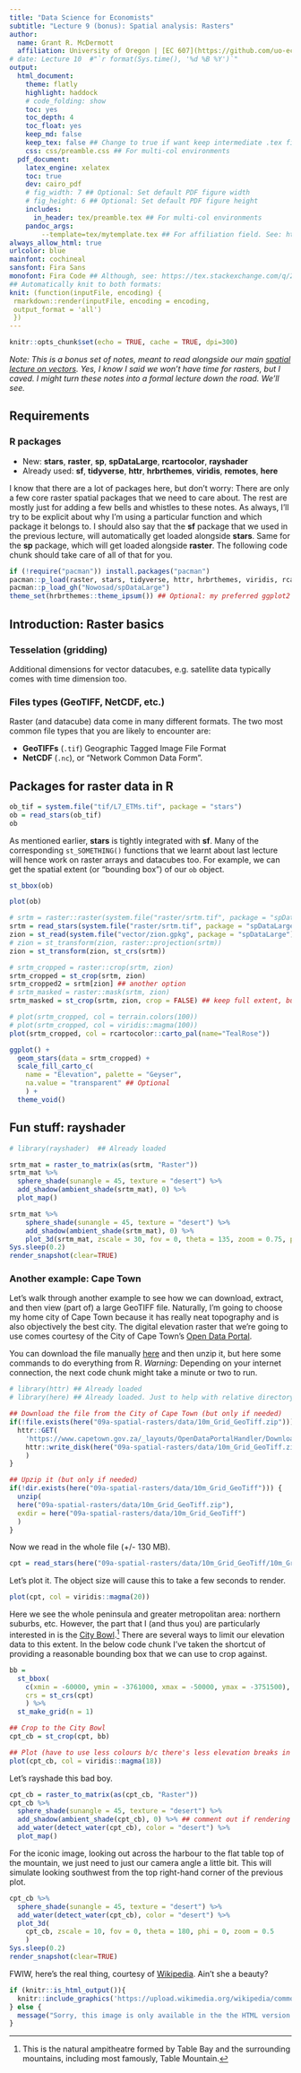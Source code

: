 ```yaml
---
title: "Data Science for Economists"
subtitle: "Lecture 9 (bonus): Spatial analysis: Rasters"
author:
  name: Grant R. McDermott
  affiliation: University of Oregon | [EC 607](https://github.com/uo-ec607/lectures)
# date: Lecture 10  #"`r format(Sys.time(), '%d %B %Y')`"
output: 
  html_document:
    theme: flatly
    highlight: haddock
    # code_folding: show
    toc: yes
    toc_depth: 4
    toc_float: yes
    keep_md: false
    keep_tex: false ## Change to true if want keep intermediate .tex file
    css: css/preamble.css ## For multi-col environments
  pdf_document:
    latex_engine: xelatex
    toc: true
    dev: cairo_pdf
    # fig_width: 7 ## Optional: Set default PDF figure width
    # fig_height: 6 ## Optional: Set default PDF figure height
    includes:
      in_header: tex/preamble.tex ## For multi-col environments
    pandoc_args:
        --template=tex/mytemplate.tex ## For affiliation field. See: https://bit.ly/2T191uZ
always_allow_html: true
urlcolor: blue
mainfont: cochineal
sansfont: Fira Sans
monofont: Fira Code ## Although, see: https://tex.stackexchange.com/q/294362
## Automatically knit to both formats:
knit: (function(inputFile, encoding) {
 rmarkdown::render(inputFile, encoding = encoding, 
 output_format = 'all') 
 })
---
```


```r
knitr::opts_chunk$set(echo = TRUE, cache = TRUE, dpi=300)
```

*Note: This is a bonus set of notes, meant to read alongside our main [spatial lecture on vectors](https://raw.githack.com/uo-ec607/lectures/master/09-spatial/09-spatial.html). Yes, I know I said we won't have time for rasters, but I caved. I might turn these notes into a formal lecture down the road. We'll see.*

## Requirements

### R packages 

- New: **stars**, **raster**, **sp**, **spDataLarge**, **rcartocolor**, **rayshader**
- Already used: **sf**, **tidyverse**, **httr**, **hrbrthemes**, **viridis**, **remotes**, **here**

I know that there are a lot of packages here, but don't worry: There are only a few core raster spatial packages that we need to care about. The rest are mostly just for adding a few bells and whistles to these notes. As always, I'll try to be explicit about why I'm using a particular function and which package it belongs to. I should also say that the **sf** package that we used in the previous lecture, will automatically get loaded alongside **stars**. Same for the **sp** package, which will get loaded alongside **raster**. The following code chunk should take care of all of that for you.

```r
if (!require("pacman")) install.packages("pacman")
pacman::p_load(raster, stars, tidyverse, httr, hrbrthemes, viridis, rcartocolor, remotes, rayshader, here)
pacman::p_load_gh("Nowosad/spDataLarge")
theme_set(hrbrthemes::theme_ipsum()) ## Optional: my preferred ggplot2 theme
```


## Introduction: Raster basics

### Tesselation (gridding)

Additional dimensions for vector datacubes, e.g. satellite data typically comes with time dimension too.


### Files types (GeoTIFF, NetCDF, etc.)

Raster (and datacube) data come in many different formats. The two most common file types that you are likely to encounter are: 

- **GeoTIFFs** (`.tif`) Geographic Tagged Image File Format
- **NetCDF** (`.nc`), or "Network Common Data Form". 

## Packages for raster data in R

```r
ob_tif = system.file("tif/L7_ETMs.tif", package = "stars")
ob = read_stars(ob_tif)
ob
```

As mentioned earlier, **stars** is tightly integrated with **sf**. Many of the corresponding `st_SOMETHING()` functions that we learnt about last lecture will hence work on raster arrays and datacubes too. For example,  we can get the spatial extent (or "bounding box") of our `ob` object.

```r
st_bbox(ob)
```


```r
plot(ob)
```


```r
# srtm = raster::raster(system.file("raster/srtm.tif", package = "spDataLarge"))
srtm = read_stars(system.file("raster/srtm.tif", package = "spDataLarge"))
zion = st_read(system.file("vector/zion.gpkg", package = "spDataLarge"))
# zion = st_transform(zion, raster::projection(srtm))
zion = st_transform(zion, st_crs(srtm))
```


```r
# srtm_cropped = raster::crop(srtm, zion)
srtm_cropped = st_crop(srtm, zion)
srtm_cropped2 = srtm[zion] ## another option
# srtm_masked = raster::mask(srtm, zion)
srtm_masked = st_crop(srtm, zion, crop = FALSE) ## keep full extent, but convert outside values to NA
```


```r
# plot(srtm_cropped, col = terrain.colors(100))
# plot(srtm_cropped, col = viridis::magma(100))
plot(srtm_cropped, col = rcartocolor::carto_pal(name="TealRose"))
```


```r
ggplot() +
  geom_stars(data = srtm_cropped) +
  scale_fill_carto_c(
    name = "Elevation", palette = "Geyser", 
    na.value = "transparent" ## Optional
    ) +
  theme_void()
```

## Fun stuff: rayshader

```r
# library(rayshader)  ## Already loaded

srtm_mat = raster_to_matrix(as(srtm, "Raster"))
srtm_mat %>%
  sphere_shade(sunangle = 45, texture = "desert") %>%
  add_shadow(ambient_shade(srtm_mat), 0) %>%
  plot_map()
```

```r
srtm_mat %>%
    sphere_shade(sunangle = 45, texture = "desert") %>%
    add_shadow(ambient_shade(srtm_mat), 0) %>%
    plot_3d(srtm_mat, zscale = 30, fov = 0, theta = 135, zoom = 0.75, phi = 45, windowsize = c(1000, 800))
Sys.sleep(0.2)
render_snapshot(clear=TRUE)
```

### Another example: Cape Town

Let's walk through another example to see how we can download, extract, and then view (part of) a large GeoTIFF file. Naturally, I'm going to choose my home city of Cape Town because it has really neat topography and is also objectively the best city. The digital elevation raster that we're going to use comes courtesy of the City of Cape Town's [Open Data Portal](https://odp-cctegis.opendata.arcgis.com/).

You can download the file manually [here](https://web1.capetown.gov.za/web1/opendataportal/DatasetDetail?DatasetName=Digital%20elevation%20model) and then unzip it, but here some commands to do everything from R. *Warning:* Depending on your internet connection, the next code chunk might take a minute or two to run.

```r
# library(httr) ## Already loaded 
# library(here) ## Already loaded. Just to help with relative directory paths for file downloading.

## Download the file from the City of Cape Town (but only if needed)
if(!file.exists(here("09a-spatial-rasters/data/10m_Grid_GeoTiff.zip"))) {
  httr::GET(
    'https://www.capetown.gov.za/_layouts/OpenDataPortalHandler/DownloadHandler.ashx?DocumentName=10m_Grid_GeoTiff.zip&DatasetDocument=http%3a%2f%2fcityapps.capetown.gov.za%2fsites%2fopendatacatalog%2fDocuments%2fDigital%2520elevation%2520model%2f10m_Grid_GeoTiff.zip', 
    httr::write_disk(here("09a-spatial-rasters/data/10m_Grid_GeoTiff.zip"))
    )
}

## Upzip it (but only if needed)
if(!dir.exists(here("09a-spatial-rasters/data/10m_Grid_GeoTiff"))) {
  unzip(
  here("09a-spatial-rasters/data/10m_Grid_GeoTiff.zip"),
  exdir = here("09a-spatial-rasters/data/10m_Grid_GeoTiff")
  )
}
```

Now we read in the whole file (+/- 130 MB).

```r
cpt = read_stars(here("09a-spatial-rasters/data/10m_Grid_GeoTiff/10m_Grid_GeoTiff/10m_BA.tif"))
```

Let's plot it. The object size will cause this to take a few seconds to render.

```r
plot(cpt, col = viridis::magma(20))
```

Here we see the whole peninsula and greater metropolitan area: northern suburbs, etc. However, the part that I (and thus you) are particularly interested in is the [City Bowl](https://en.wikipedia.org/wiki/City_Bowl).^[This is the natural ampitheatre formed by Table Bay and the surrounding mountains, including most famously, Table Mountain.] There are several ways to limit our elevation data to this extent. In the below code chunk I've taken the shortcut of providing a reasonable bounding box that we can use to crop against.


```r
bb = 
  st_bbox(
    c(xmin = -60000, ymin = -3761000, xmax = -50000, ymax = -3751500),
    crs = st_crs(cpt)
    ) %>%
  st_make_grid(n = 1)

## Crop to the City Bowl
cpt_cb = st_crop(cpt, bb)

## Plot (have to use less colours b/c there's less elevation breaks in the cropped data)
plot(cpt_cb, col = viridis::magma(18))
```

Let's rayshade this bad boy.

```r
cpt_cb = raster_to_matrix(as(cpt_cb, "Raster"))
cpt_cb %>%
  sphere_shade(sunangle = 45, texture = "desert") %>%
  add_shadow(ambient_shade(cpt_cb), 0) %>% ## comment out if rendering takes a while
  add_water(detect_water(cpt_cb), color = "desert") %>%
  plot_map()
```

For the iconic image, looking out across the harbour to the flat table top of the mountain, we just need to just our camera angle a little bit. This will simulate looking southwest from the top right-hand corner of the previous plot.

```r
cpt_cb %>%
  sphere_shade(sunangle = 45, texture = "desert") %>%
  add_water(detect_water(cpt_cb), color = "desert") %>%
  plot_3d(
    cpt_cb, zscale = 10, fov = 0, theta = 180, phi = 0, zoom = 0.5
    )
Sys.sleep(0.2)
render_snapshot(clear=TRUE)
```

FWIW, here's the real thing, courtesy of [Wikipedia](https://en.wikipedia.org/wiki/Table_Mountain). Ain't she a beauty?

```r
if (knitr::is_html_output()){
  knitr::include_graphics('https://upload.wikimedia.org/wikipedia/commons/d/dc/Table_Mountain_DanieVDM.jpg')
} else {
  message("Sorry, this image is only available in the the HTML version of the notes.")
}
```
